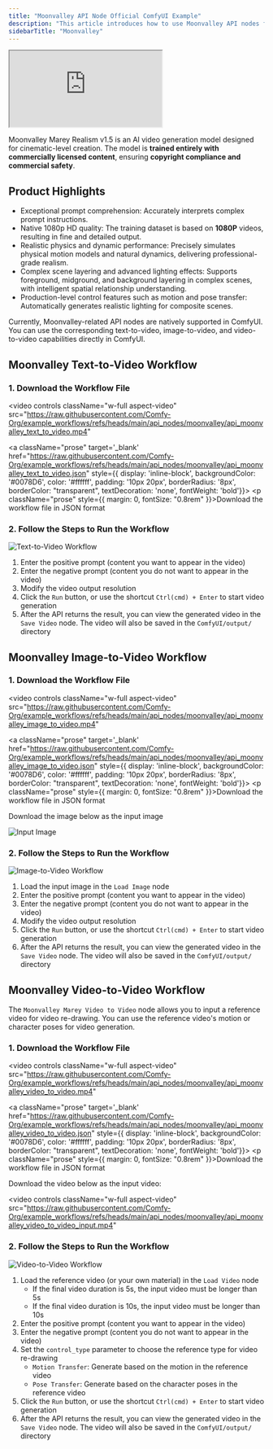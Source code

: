 ```yaml
---
title: "Moonvalley API Node Official ComfyUI Example"
description: "This article introduces how to use Moonvalley API nodes for text-to-video, image-to-video, and video-to-video capabilities in ComfyUI."
sidebarTitle: "Moonvalley"
---
```



<iframe
  className="w-full aspect-video rounded-xl"
  src="https://www.youtube.com/embed/8Z8X9fFKapQ?si=lK_KFSzDcT0Mepk9"
  title="ComfyUI Selection Toolbox New Features"
  allow="accelerometer; clipboard-write; encrypted-media; gyroscope; picture-in-picture"
  allowFullScreen
></iframe>

Moonvalley Marey Realism v1.5 is an AI video generation model designed for cinematic-level creation. The model is **trained entirely with commercially licensed content**, ensuring **copyright compliance and commercial safety**.

## Product Highlights

- Exceptional prompt comprehension: Accurately interprets complex prompt instructions.
- Native 1080p HD quality: The training dataset is based on **1080P** videos, resulting in fine and detailed output.
- Realistic physics and dynamic performance: Precisely simulates physical motion models and natural dynamics, delivering professional-grade realism.
- Complex scene layering and advanced lighting effects: Supports foreground, midground, and background layering in complex scenes, with intelligent spatial relationship understanding.
- Production-level control features such as motion and pose transfer: Automatically generates realistic lighting for composite scenes.

Currently, Moonvalley-related API nodes are natively supported in ComfyUI. You can use the corresponding text-to-video, image-to-video, and video-to-video capabilities directly in ComfyUI.

<ReqHint/>
<UpdateReminder/>

## Moonvalley Text-to-Video Workflow

### 1. Download the Workflow File

<video
  controls
  className="w-full aspect-video"
  src="https://raw.githubusercontent.com/Comfy-Org/example_workflows/refs/heads/main/api_nodes/moonvalley/api_moonvalley_text_to_video.mp4"
></video>

<a className="prose"  target='_blank'  href="https://raw.githubusercontent.com/Comfy-Org/example_workflows/refs/heads/main/api_nodes/moonvalley/api_moonvalley_text_to_video.json" style={{ display: 'inline-block', backgroundColor: '#0078D6', color: '#ffffff', padding: '10px 20px', borderRadius: '8px', borderColor: "transparent", textDecoration: 'none', fontWeight: 'bold'}}>
    <p className="prose" style={{ margin: 0, fontSize: "0.8rem" }}>Download the workflow file in JSON format</p>
</a>


### 2. Follow the Steps to Run the Workflow

![Text-to-Video Workflow](/images/tutorial/api_nodes/moonvalley/api_moonvalley_text_to_video.jpg)

1. Enter the positive prompt (content you want to appear in the video)
2. Enter the negative prompt (content you do not want to appear in the video)
3. Modify the video output resolution
4. Click the `Run` button, or use the shortcut `Ctrl(cmd) + Enter` to start video generation
5. After the API returns the result, you can view the generated video in the `Save Video` node. The video will also be saved in the `ComfyUI/output/` directory


## Moonvalley Image-to-Video Workflow

### 1. Download the Workflow File

<video
  controls
  className="w-full aspect-video"
  src="https://raw.githubusercontent.com/Comfy-Org/example_workflows/refs/heads/main/api_nodes/moonvalley/api_moonvalley_image_to_video.mp4"
></video>

<a className="prose"  target='_blank'  href="https://raw.githubusercontent.com/Comfy-Org/example_workflows/refs/heads/main/api_nodes/moonvalley/api_moonvalley_image_to_video.json" style={{ display: 'inline-block', backgroundColor: '#0078D6', color: '#ffffff', padding: '10px 20px', borderRadius: '8px', borderColor: "transparent", textDecoration: 'none', fontWeight: 'bold'}}>
    <p className="prose" style={{ margin: 0, fontSize: "0.8rem" }}>Download the workflow file in JSON format</p>
</a>

Download the image below as the input image

![Input Image](https://raw.githubusercontent.com/Comfy-Org/example_workflows/refs/heads/main/api_nodes/moonvalley/api_moonvalley_image_to_video_input.webp)

### 2. Follow the Steps to Run the Workflow

![Image-to-Video Workflow](/images/tutorial/api_nodes/moonvalley/api_moonvalley_image_to_video.jpg)

1. Load the input image in the `Load Image` node
2. Enter the positive prompt (content you want to appear in the video)
3. Enter the negative prompt (content you do not want to appear in the video)
4. Modify the video output resolution
5. Click the `Run` button, or use the shortcut `Ctrl(cmd) + Enter` to start video generation
6. After the API returns the result, you can view the generated video in the `Save Video` node. The video will also be saved in the `ComfyUI/output/` directory


## Moonvalley Video-to-Video Workflow

The `Moonvalley Marey Video to Video` node allows you to input a reference video for video re-drawing. You can use the reference video's motion or character poses for video generation.

### 1. Download the Workflow File

<video
  controls
  className="w-full aspect-video"
  src="https://raw.githubusercontent.com/Comfy-Org/example_workflows/refs/heads/main/api_nodes/moonvalley/api_moonvalley_video_to_video.mp4"
></video>

<a className="prose"  target='_blank'  href="https://raw.githubusercontent.com/Comfy-Org/example_workflows/refs/heads/main/api_nodes/moonvalley/api_moonvalley_video_to_video.json" style={{ display: 'inline-block', backgroundColor: '#0078D6', color: '#ffffff', padding: '10px 20px', borderRadius: '8px', borderColor: "transparent", textDecoration: 'none', fontWeight: 'bold'}}>
    <p className="prose" style={{ margin: 0, fontSize: "0.8rem" }}>Download the workflow file in JSON format</p>
</a>

Download the video below as the input video:

<video
  controls
  className="w-full aspect-video"
  src="https://raw.githubusercontent.com/Comfy-Org/example_workflows/refs/heads/main/api_nodes/moonvalley/api_moonvalley_video_to_video_input.mp4"
></video>


### 2. Follow the Steps to Run the Workflow

![Video-to-Video Workflow](/images/tutorial/api_nodes/moonvalley/api_moonvalley_video_to_video.jpg)
1. Load the reference video (or your own material) in the `Load Video` node
    - If the final video duration is 5s, the input video must be longer than 5s
    - If the final video duration is 10s, the input video must be longer than 10s
2. Enter the positive prompt (content you want to appear in the video)
3. Enter the negative prompt (content you do not want to appear in the video)
4. Set the `control_type` parameter to choose the reference type for video re-drawing
    -  `Motion Transfer`: Generate based on the motion in the reference video
    -  `Pose Transfer`: Generate based on the character poses in the reference video
5. Click the `Run` button, or use the shortcut `Ctrl(cmd) + Enter` to start video generation
6. After the API returns the result, you can view the generated video in the `Save Video` node. The video will also be saved in the `ComfyUI/output/` directory
